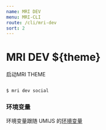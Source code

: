 ```yaml
---
name: MRI DEV
menu: MRI-CLI
route: /cli/mri-dev
sort: 2
---
```


# MRI DEV ${theme}

启动MRI THEME

```bash

$ mri dev social

```

### 环境变量

环境变量跟随 UMIJS 的[环境变量](https://umijs.org/guide/env-variables.html) 